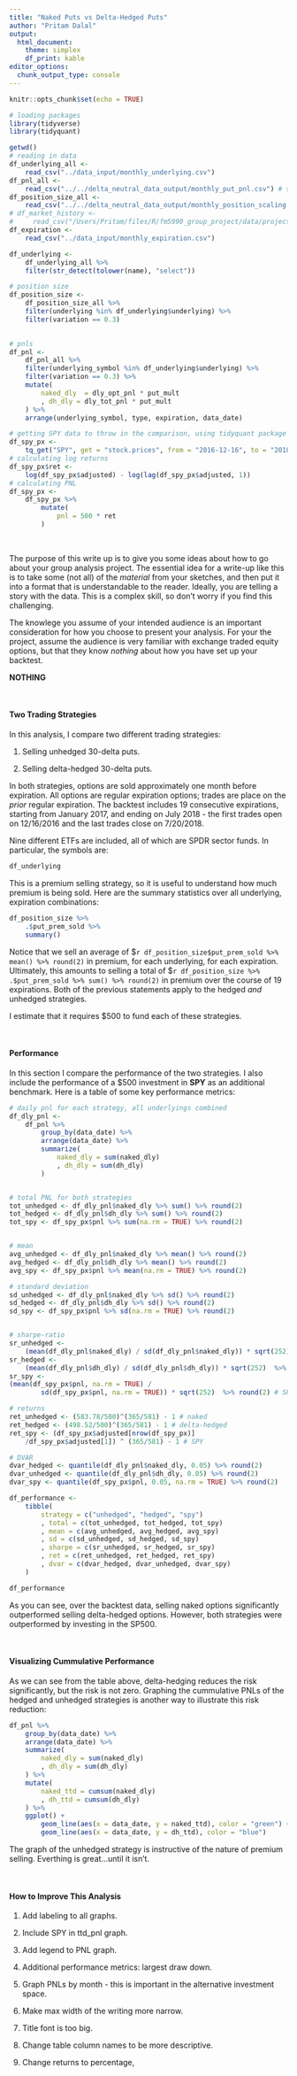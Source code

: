 ```yaml
---
title: "Naked Puts vs Delta-Hedged Puts"
author: "Pritam Dalal"
output: 
  html_document:
    theme: simplex
    df_print: kable
editor_options: 
  chunk_output_type: console
---
```


```r
knitr::opts_chunk$set(echo = TRUE)
```

```r
# loading packages
library(tidyverse)
library(tidyquant)
```

```r
getwd()
# reading in data
df_underlying_all <- 
    read_csv("../data_input/monthly_underlying.csv")
df_pnl_all <- 
    read_csv("../../delta_neutral_data_output/monthly_put_pnl.csv") # students will use strangle_pnl.csv 
df_position_size_all <- 
    read_csv("../../delta_neutral_data_output/monthly_position_scaling.csv")
# df_market_history <- 
#     read_csv("/Users/Pritam/files/R/fm5990_group_project/data/project_market_history.csv")
df_expiration <-
    read_csv("../data_input/monthly_expiration.csv")
```

```r
df_underlying <-
    df_underlying_all %>% 
    filter(str_detect(tolower(name), "select"))

```


```r
# position size
df_position_size <- 
    df_position_size_all %>% 
    filter(underlying %in% df_underlying$underlying) %>%
    filter(variation == 0.3)

    
# pnls
df_pnl <-         
    df_pnl_all %>% 
    filter(underlying_symbol %in% df_underlying$underlying) %>%
    filter(variation == 0.3) %>% 
    mutate(
        naked_dly  = dly_opt_pnl * put_mult 
        , dh_dly = dly_tot_pnl * put_mult
    ) %>% 
    arrange(underlying_symbol, type, expiration, data_date)
```

```r
# getting SPY data to throw in the comparison, using tidyquant package
df_spy_px <- 
    tq_get("SPY", get = "stock.prices", from = "2016-12-16", to = "2018-07-20")
# calculating log returns
df_spy_px$ret <- 
    log(df_spy_px$adjusted) - log(lag(df_spy_px$adjusted, 1)) 
# calculating PNL
df_spy_px <-
    df_spy_px %>% 
        mutate(
            pnl = 500 * ret
        ) 
```


&nbsp;

The purpose of this write up is to give you some ideas about how to go about your group analysis project.  The essential idea for a write-up like this is to take some (not all) of the *material* from your sketches, and then put it into a format that is understandable to the reader.  Ideally, you are telling a story with the data.  This is a complex skill, so don't worry if you find this challenging.

The knowlege you assume of your intended audience is an important consideration for how you choose to present your analysis.  For your the project, assume the audience is very familiar with exchange traded equity options, but that they know *nothing* about how you have set up your backtest.

**NOTHING**

&nbsp;

#### Two Trading Strategies

In this analysis, I compare two different trading strategies:

1. Selling unhedged 30-delta puts. 

2. Selling delta-hedged 30-delta puts.

In both strategies, options are sold approximately one month before expiration.  All options are regular expiration options; trades are place on the *prior* regular expiration.  The backtest includes 19 consecutive expirations, starting from January 2017, and ending on July 2018 - the first trades open on 12/16/2016 and the last trades close on 7/20/2018.

Nine different ETFs are included, all of which are SPDR sector funds.  In particular, the symbols are: 

```r
df_underlying
```


This is a premium selling strategy, so it is useful to understand how much premium is being sold.  Here are the summary statistics over all underlying, expiration combinations:
```r
df_position_size %>% 
    .$put_prem_sold %>% 
    summary()
```

Notice that we sell an average of \$`r df_position_size$put_prem_sold %>% mean() %>% round(2)` in premium, for each underlying, for each expiration.  Ultimately, this amounts to selling a total of \$`r df_position_size %>% .$put_prem_sold %>% sum() %>% round(2)` in premium over the course of 19 expirations.  Both of the previous statements apply to the hedged *and* unhedged strategies.


I estimate that it requires \$500 to fund each of these strategies.

&nbsp;

#### Performance
In this section I compare the performance of the two strategies.  I also include the performance of a \$500 investment in **SPY** as an additional benchmark. Here is a table of some key performance metrics:

```r
# daily pnl for each strategy, all underlyings combined
df_dly_pnl <-
    df_pnl %>% 
        group_by(data_date) %>%
        arrange(data_date) %>% 
        summarize(
            naked_dly = sum(naked_dly)
            , dh_dly = sum(dh_dly) 
        )


# total PNL for both strategies
tot_unhedged <- df_dly_pnl$naked_dly %>% sum() %>% round(2)
tot_hedged <- df_dly_pnl$dh_dly %>% sum() %>% round(2)
tot_spy <- df_spy_px$pnl %>% sum(na.rm = TRUE) %>% round(2)


# mean
avg_unhedged <- df_dly_pnl$naked_dly %>% mean() %>% round(2)
avg_hedged <- df_dly_pnl$dh_dly %>% mean() %>% round(2)
avg_spy <- df_spy_px$pnl %>% mean(na.rm = TRUE) %>% round(2)

# standard deviation
sd_unhedged <- df_dly_pnl$naked_dly %>% sd() %>% round(2)
sd_hedged <- df_dly_pnl$dh_dly %>% sd() %>% round(2)
sd_spy <- df_spy_px$pnl %>% sd(na.rm = TRUE) %>% round(2)


# sharpe-ratio
sr_unhedged <- 
    (mean(df_dly_pnl$naked_dly) / sd(df_dly_pnl$naked_dly)) * sqrt(252) %>% round(2) # naked
sr_hedged <- 
    (mean(df_dly_pnl$dh_dly) / sd(df_dly_pnl$dh_dly)) * sqrt(252)  %>% round(2)# hedged
sr_spy <- 
(mean(df_spy_px$pnl, na.rm = TRUE) /
        sd(df_spy_px$pnl, na.rm = TRUE)) * sqrt(252)  %>% round(2) # SPY

# returns
ret_unhedged <- (583.78/500)^(365/581) - 1 # naked
ret_hedged <- (498.52/500)^(365/581) - 1 # delta-hedged
ret_spy <- (df_spy_px$adjusted[nrow(df_spy_px)]
    /df_spy_px$adjusted[1]) ^ (365/581) - 1 # SPY 

# DVAR
dvar_hedged <- quantile(df_dly_pnl$naked_dly, 0.05) %>% round(2)
dvar_unhedged <- quantile(df_dly_pnl$dh_dly, 0.05) %>% round(2)
dvar_spy <- quantile(df_spy_px$pnl, 0.05, na.rm = TRUE) %>% round(2)

df_performance <-
    tibble(
        strategy = c("unhedged", "hedged", "spy")
        , total = c(tot_unhedged, tot_hedged, tot_spy)
        , mean = c(avg_unhedged, avg_hedged, avg_spy)
        , sd = c(sd_unhedged, sd_hedged, sd_spy)
        , sharpe = c(sr_unhedged, sr_hedged, sr_spy)
        , ret = c(ret_unhedged, ret_hedged, ret_spy)
        , dvar = c(dvar_hedged, dvar_unhedged, dvar_spy)
    )
```



```r
df_performance
```

As you can see, over the backtest data, selling naked options significantly outperformed selling delta-hedged options.  However, both strategies were outperformed by investing in the SP500.

&nbsp;

#### Visualizing Cummulative Performance

As we can see from the table above, delta-hedging reduces the risk significantly, but the risk is not zero. Graphing the cummulative PNLs of the hedged and unhedged strategies is another way to illustrate this risk reduction:
```r
df_pnl %>% 
    group_by(data_date) %>%
    arrange(data_date) %>% 
    summarize(
        naked_dly = sum(naked_dly)
        , dh_dly = sum(dh_dly) 
    ) %>% 
    mutate(
        naked_ttd = cumsum(naked_dly)
        , dh_ttd = cumsum(dh_dly)
    ) %>% 
    ggplot() +
        geom_line(aes(x = data_date, y = naked_ttd), color = "green") +
        geom_line(aes(x = data_date, y = dh_ttd), color = "blue")

```

The graph of the unhedged strategy is instructive of the nature of premium selling.  Everthing is great...until it isn't.

&nbsp;

#### How to Improve This Analysis

1. Add labeling to all graphs.

1. Include SPY in ttd_pnl graph.

1. Add legend to PNL graph.

1. Additional performance metrics: largest draw down.

1. Graph PNLs by month - this is important in the alternative investment space.

1. Make max width of the writing more narrow.

1. Title font is too big.

1. Change table column names to be more descriptive.

1. Change returns to percentage,







